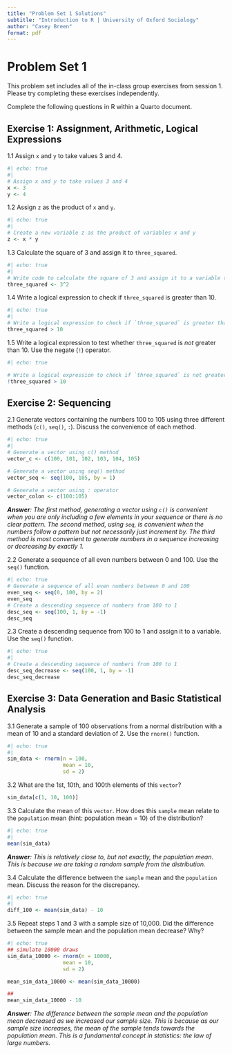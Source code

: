 ```yaml
---
title: "Problem Set 1 Solutions"
subtitle: "Introduction to R | University of Oxford Sociology"
author: "Casey Breen"
format: pdf
---
```


# Problem Set 1

This problem set includes all of the in-class group exercises from session 1. Please try completing these exercises independently.

Complete the following questions in R within a Quarto document.

## Exercise 1: Assignment, Arithmetic, Logical Expressions

1.1  Assign `x` and `y` to take values 3 and 4.

```r
#| echo: true
#| 
# Assign x and y to take values 3 and 4
x <- 3
y <- 4
```

1.2 Assign `z` as the product of `x` and `y`.

```r
#| echo: true
#| 
# Create a new variable z as the product of variables x and y
z <- x * y
```

1.3 Calculate the square of 3 and assign it to `three_squared`.

```r
#| echo: true
#| 
# Write code to calculate the square of 3 and assign it to a variable three_squared
three_squared <- 3^2
```

1.4 Write a logical expression to check if `three_squared` is greater than 10.

```r
#| echo: true
#| 
# Write a logical expression to check if `three_squared` is greater than 10
three_squared > 10

```

1.5 Write a logical expression to test whether `three_squared` is *not* greater than 10. Use the negate (`!`) operator.

```r
#| echo: true

# Write a logical expression to check if `three_squared` is not greater than 10
!three_squared > 10
```

## Exercise 2: Sequencing

2.1 Generate vectors containing the numbers 100 to 105 using three different methods (`c()`, `seq()`, `:`). Discuss the convenience of each method.

```r
#| echo: true
#| 
# Generate a vector using c() method
vector_c <- c(100, 101, 102, 103, 104, 105)

# Generate a vector using seq() method
vector_seq <- seq(100, 105, by = 1)

# Generate a vector using : operator
vector_colon <- c(100:105) 
```

***Answer**: The first method, generating a vector using `c()` is convenient when you are only including a few elements in your sequence or there is no clear pattern. The second method, using `seq`, is convenient when the numbers follow a pattern but not necessarily just increment by. The third method is most convenient to generate numbers in a sequence increasing or decreasing by exactly 1.*

2.2 Generate a sequence of all even numbers between 0 and 100. Use the `seq()` function.

```r
#| echo: true
# Generate a sequence of all even numbers between 0 and 100
even_seq <- seq(0, 100, by = 2)
even_seq
# Create a descending sequence of numbers from 100 to 1
desc_seq <- seq(100, 1, by = -1)
desc_seq
```

2.3 Create a descending sequence from 100 to 1 and assign it to a variable. Use the `seq()` function.

```r
#| echo: true
#| 
# Create a descending sequence of numbers from 100 to 1
desc_seq_decrease <- seq(100, 1, by = -1)
desc_seq_decrease
```

## Exercise 3: Data Generation and Basic Statistical Analysis

3.1 Generate a sample of 100 observations from a normal distribution with a mean of 10 and a standard deviation of 2. Use the `rnorm()` function.

```r
#| echo: true
#| 
sim_data <- rnorm(n = 100,
                  mean = 10,
                  sd = 2)
```

3.2 What are the 1st, 10th, and 100th elements of this `vector`?

```r
sim_data[c(1, 10, 100)]
```

3.3 Calculate the mean of this `vector`. How does this `sample` mean relate to the `population` mean (hint: population mean = 10) of the distribution?

```r
#| echo: true
#| 
mean(sim_data)
```

***Answer**: This is relatively close to, but not exactly, the population mean. This is because we are taking a random sample from the distribution.*

3.4 Calculate the difference between the `sample` mean and the `population` mean. Discuss the reason for the discrepancy.

```r
#| echo: true
#| 
diff_100 <- mean(sim_data) - 10

```

3.5 Repeat steps 1 and 3 with a sample size of 10,000. Did the difference between the sample mean and the population mean decrease? Why?

```r
#| echo: true
## simulate 10000 draws 
sim_data_10000 <- rnorm(n = 10000,
                  mean = 10,
                  sd = 2)

mean_sim_data_10000 <- mean(sim_data_10000)

## 
mean_sim_data_10000 - 10
```

***Answer**: The difference between the sample mean and the population mean decreased as we increased our sample size. This is because as our sample size increases, the mean of the sample tends towards the population mean. This is a fundamental concept in statistics: the law of large numbers.*
